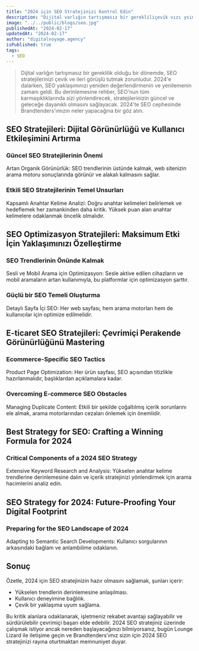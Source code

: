 ```yaml
---
title: "2024 için SEO Stratejinizi Kontrol Edin"
description: "Dijital varlığın tartışmasız bir gerekliliçevik vızı ysine rehber, SEO'nun tüm karmaşıklıklarında sizi yönlendirecek, stratejilerinizin güncel ve geleceğe dayanıklı olmasını sağlayacak. 2024'te SEO cephesinde Brandtenders'ımızın neler yapacağına bir göz atın."
image: "../../public/blogs/seo.jpg"
publishedAt: "2024-02-17"
updatedAt: "2024-02-17"
author: "digitalvoyage.agency"
isPublished: true
tags:
  - SEO
---
```


> Dijital varlığın tartışmasız bir gereklilik olduğu bir dönemde, SEO stratejilerinizi çevik ve ileri görüşlü tutmak zorunludur. 2024'e dalarken, SEO yaklaşımınızı yeniden değerlendirmenin ve yenilemenin zamanı geldi. Bu derinlemesine rehber, SEO'nun tüm karmaşıklıklarında sizi yönlendirecek, stratejilerinizin güncel ve geleceğe dayanıklı olmasını sağlayacak. 2024'te SEO cephesinde Brandtenders'ımızın neler yapacağına bir göz atın.

## SEO Stratejileri: Dijital Görünürlüğü ve Kullanıcı Etkileşimini Artırma

### Güncel SEO Stratejilerinin Önemi

Artan Organik Görünürlük: SEO trendlerinin üstünde kalmak, web sitenizin arama motoru sonuçlarında görünür ve alakalı kalmasını sağlar.

### Etkili SEO Stratejilerinin Temel Unsurları

Kapsamlı Anahtar Kelime Analizi: Doğru anahtar kelimeleri belirlemek ve hedeflemek her zamankinden daha kritik. Yüksek puan alan anahtar kelimelere odaklanmak öncelik olmalıdır.

## SEO Optimizasyon Stratejileri: Maksimum Etki İçin Yaklaşımınızı Özelleştirme

### SEO Trendlerinin Önünde Kalmak

Sesli ve Mobil Arama için Optimizasyon: Sesle aktive edilen cihazların ve mobil aramaların artan kullanımıyla, bu platformlar için optimizasyon şarttır.

### Güçlü bir SEO Temeli Oluşturma

Detaylı Sayfa İçi SEO: Her web sayfası, hem arama motorları hem de kullanıcılar için optimize edilmelidir.

## E-ticaret SEO Stratejileri: Çevrimiçi Perakende Görünürlüğünü Mastering

### Ecommerce-Specific SEO Tactics

Product Page Optimization: Her ürün sayfası, SEO açısından titizlikle hazırlanmalıdır, başlıklardan açıklamalara kadar.

### Overcoming E-commerce SEO Obstacles

Managing Duplicate Content: Etkili bir şekilde çoğaltılmış içerik sorunlarını ele almak, arama motorlarından cezaları önlemek için önemlidir.

## Best Strategy for SEO: Crafting a Winning Formula for 2024

### Critical Components of a 2024 SEO Strategy

Extensive Keyword Research and Analysis: Yükselen anahtar kelime trendlerine derinlemesine dalın ve içerik stratejinizi yönlendirmek için arama hacimlerini analiz edin.

## SEO Strategy for 2024: Future-Proofing Your Digital Footprint

### Preparing for the SEO Landscape of 2024

Adapting to Semantic Search Developments: Kullanıcı sorgularının arkasındaki bağlam ve anlambilime odaklanın.

## Sonuç

Özetle, 2024 için SEO stratejinizin hazır olmasını sağlamak, şunları içerir:

- Yükselen trendlerin derinlemesine anlaşılması.
- Kullanıcı deneyimine bağlılık.
- Çevik bir yaklaşıma uyum sağlama.

Bu kritik alanlara odaklanarak, işletmeniz rekabet avantajı sağlayabilir ve sürdürülebilir çevrimiçi başarı elde edebilir. 2024 SEO stratejiniz üzerinde çalışmak istiyor ancak nereden başlayacağınızı bilmiyorsanız, bugün Lounge Lizard ile iletişime geçin ve Brandtenders'ımız sizin için 2024 SEO stratejinizi rayına oturtmaktan memnuniyet duyar.

